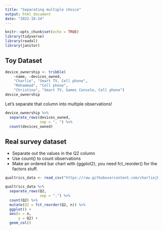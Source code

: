 ```yaml
---
title: "Separating multiple choice"
output: html_document
date: "2022-10-24"
---
```


```r
knitr::opts_chunk$set(echo = TRUE)
library(tidyverse)
library(readxl)
library(janitor)
```

## Toy Dataset

```r
device_ownership <- tribble( 
    ~name, ~devices_owned,  
    "Charlie", "Smart TV, Cell phone",  
    "Mohammad", "Cell phone",  
    "Christina", "Smart TV, Games Console, Cell phone")
device_ownership
```

Let's separate that column into multiple observations!

```r
device_ownership %>% 
  separate_rows(devices_owned,
                sep = ", ") %>% 
  count(devices_owned)
```




## Real survey dataset

- Separate out the values in the Q2 column
- Use count() to count observations
- Make an ordered bar chart with {ggplot2}, you need fct_reorder() for the factors stuff.

```r
qualtrics_data <- read_csv("https://raw.githubusercontent.com/charliejhadley/eng7218_data-science-for-healthcare-applications_bcu-masters/main/static/datasets/qualtrics-data.csv")
```

```r
qualtrics_data %>% 
  separate_rows(Q2,
                sep = ",") %>% 
  count(Q2) %>% 
  mutate(Q2 = fct_reorder(Q2, n)) %>% 
  ggplot() +
  aes(x = n,
      y = Q2) +
  geom_col()
```



